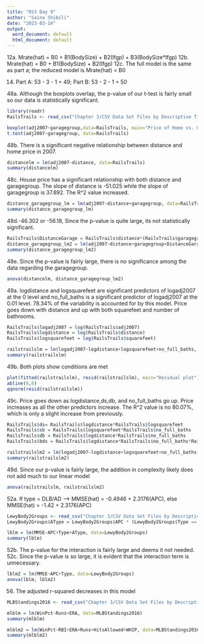 ```yaml
---
title: "RS3 Day 9"
author: "Saina Shibili"
date: "2023-03-14"
output:
  word_document: default
  html_document: default
---
```


12a. Mrate(hat) = B0 + B1(BodySize) + B2(Ifgp) + B3(BodySize*Ifgp)
12b. Mrate(hat) = B0 + B1(BodySize) + B2(Ifgp)
12c. The full model is the same as part a; the reduced model is
     Mrate(hat) = B0
     
14. Part A: 53 - 3 - 1 = 49; Part B: 53 - 2 - 1 = 50

48a. Although the boxplots overlap, the p-value of our t-test is fairly small so our data is statistically significant.
``` r
library(readr)
RailsTrails <- read_csv("Chapter 3/CSV Data Set Files by Descriptive Title - Chapter 3/RailsTrails.csv")

boxplot(adj2007~garagegroup,data=RailsTrails, main="Price of Home vs. Garage", xlab="Garage Owned?", ylab="Cost of House")
t.test(adj2007~garagegroup, data=RailsTrails)
```
48b. There is a significant negative relationship between distance and home price in 2007.
``` r
distancelm = lm(adj2007~distance, data=RailsTrails)
summary(distancelm)
```
48c. House price has a significant relationship with both distance and garagegroup. The slope of distance is -51.025 while the slope of garagegroup is 37.892. The R^2 value increased.
``` r
distance_garagegroup_lm = lm(adj2007~distance+garagegroup, data=RailsTrails)
summary(distance_garagegroup_lm)
```
48d.-46.302 or -56.18, Since the p-value is quite large, its not statistically significant.
``` r
RailsTrails$DistanceGarage = RailsTrails$distance*(RailsTrails$garagegroup == "yes")
distance_garagegroup_lm2 = lm(adj2007~distance+garagegroup+DistanceGarage, data=RailsTrails)
summary(distance_garagegroup_lm2)
```
48e. Since the p-value is fairly large, there is no significance among the data regarding the garagegroup.
``` r
anova(distancelm, distance_garagegroup_lm2)
```

49a. logdistance and logsquarefeet are significant predictors of logadj2007 at the 0 level and no_full_baths is a significant predictor of logadj2007 at the 0.01 level. 78.34% of the variability is accounted for by this model. Price goes down with distance and up with both squarefeet and number of bathrooms. 
``` r
RailsTrails$logadj2007 = log(RailsTrails$adj2007)
RailsTrails$logdistance = log(RailsTrails$distance)
RailsTrails$logsquarefeet = log(RailsTrails$squarefeet)

railstrailslm = lm(logadj2007~logdistance+logsquarefeet+no_full_baths, data=RailsTrails)
summary(railstrailslm)
```
49b. Both plots show conditions are met
``` r
plot(fitted(railstrailslm), resid(railstrailslm), main="Residual plot")
abline(0,0)
qqnorm(resid(railstrailslm))
```
49c. Price goes down as logdistance,ds,db, and no_full_baths go up. Price increases as all the other predictors increase. The R^2 value is no 80.07%, which is only a slight increase from previously.
``` r
RailsTrails$ds= RailsTrails$logdistance*RailsTrails$logsquarefeet
RailsTrails$sb = RailsTrails$logsquarefeet*RailsTrails$no_full_baths
RailsTrails$db = RailsTrails$logdistance*RailsTrails$no_full_baths
RailsTrails$bds = RailsTrails$logdistance*RailsTrails$no_full_baths*RailsTrails$logsquarefeet

railstrailslm2 = lm(logadj2007~logdistance+logsquarefeet+no_full_baths+ds+sb+db+bds, data=RailsTrails)
summary(railstrailslm2)
```
49d. Since our p-value is fairly large, the addition in complexity likely does not add much to our linear model
``` r
anova(railstrailslm, railstrailslm2)
```

52a. If type = DLB/AD --> MMSE(hat) = -0.4946 + 2.3176(APC), else MMSE(hat) = -1.42 + 2.3176(APC)
``` r
LewyBody2Groups <- read_csv("Chapter 3/CSV Data Set Files by Descriptive Title - Chapter 3/LewyBody2Groups.csv")
LewyBody2Groups$AType = LewyBody2Groups$APC * (LewyBody2Groups$Type == "DLB/AD")

lblm = lm(MMSE~APC+Type+AType, data=LewyBody2Groups)
summary(lblm)
```
52b. The p-value for the interaction is fairly large and deems it not needed.
52c. Since the p-value is so large, it is evident that the interaction term is unnecessary.
``` r
lblm2 = lm(MMSE~APC+Type, data=LewyBody2Groups)
anova(lblm, lblm2)
```

56. The adjusted r-squared decreases in this model
``` r
MLBStandings2016 <- read_csv("Chapter 3/CSV Data Set Files by Descriptive Title - Chapter 3/MLBStandings2016.csv")

mlblm = lm(WinPct~Runs+ERA, data=MLBStandings2016)
summary(mlblm)

mlblm2 = lm(WinPct~RBI+ERA+Runs+HitsAllowed+WHIP, data=MLBStandings2016)
summary(mlblm2)
```
